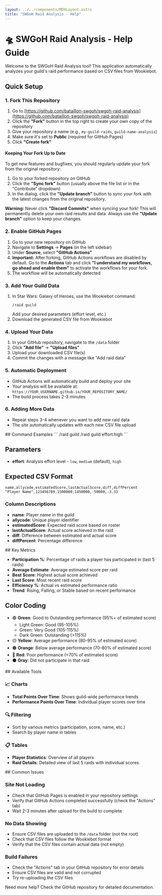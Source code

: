 ```yaml
---
layout: ../../components/MDXLayout.astro
title: "SWGoH Raid Analysis - Help"
---
```



# 🛸 SWGoH Raid Analysis - Help Guide

<Card title="Getting Started" icon="🚀">
  Welcome to the SWGoH Raid Analysis tool! This application automatically analyzes your guild's raid performance based on CSV files from Wookiebot.

  ## Quick Setup

  ### 1. Fork This Repository
  1. Go to [https://github.com/bataillon-swgoh/swgoh-raid-analysis](https://github.com/bataillon-swgoh/swgoh-raid-analysis)
  2. Click the **"Fork"** button in the top right to create your own copy of the repository
  3. Give your repository a name (e.g., `my-guild-raids`, `guild-name-analysis`)
  4. Make sure it's set to **Public** (required for GitHub Pages)
  5. Click **"Create fork"**

  #### Keeping Your Fork Up to Date
  To get new features and bugfixes, you should regularly update your fork from the original repository:

  1. Go to your forked repository on GitHub
  2. Click the **"Sync fork"** button (usually above the file list or in the "Contribute" dropdown)
  3. In the dialog, click the **"Update branch"** button to sync your fork with the latest changes from the original repository.

  **Warning:** Never click **"Discard Commits"** when syncing your fork! This will permanently delete your own raid results and data. Always use the **"Update branch"** option to keep your changes.

  ### 2. Enable GitHub Pages
  1. Go to your new repository on GitHub
  2. Navigate to **Settings** → **Pages** (in the left sidebar)
  3. Under **Source**, select **"GitHub Actions"**
  4. **Important:** After forking, GitHub Actions workflows are disabled by default. Go to the **Actions** tab and click **"I understand my workflows, go ahead and enable them"** to activate the workflows for your fork.
  5. The workflow will be automatically detected

  ### 3. Add Your Guild Data
  1. In Star Wars: Galaxy of Heroes, use the Wookiebot command:
     ```
     /raid guild
     ```
     Add your desired parameters (effort level, etc.)
  2. Download the generated CSV file from Wookiebot

  ### 4. Upload Your Data
  1. In your GitHub repository, navigate to the `/data` folder
  2. Click **"Add file"** → **"Upload files"**
  3. Upload your downloaded CSV file(s)
  4. Commit the changes with a message like "Add raid data"

  ### 5. Automatic Deployment
  - GitHub Actions will automatically build and deploy your site
  - Your analysis will be available at: `https://YOUR_USERNAME.github.io/YOUR_REPOSITORY_NAME/`
  - The build process takes 2-3 minutes

  ### 6. Adding More Data
  - Repeat steps 3-4 whenever you want to add new raid data
  - The site automatically updates with each new CSV file upload
</Card>

<Card title="Wookiebot Commands" icon="🤖">
  ## Command Examples
  ```
  /raid guild
  /raid guild effort:high
  ```

  ## Parameters
  - **effort**: Analysis effort level - `low`, `medium` (default), `high`

  ## Expected CSV Format
  ```csv
  name,allycode,estimatedScore,lastActualScore,diff,diffPercent
  "Player Name",123456789,1500000,1450000,-50000,-3.33
  ```

  ### Column Descriptions
  - **name**: Player name in the guild
  - **allycode**: Unique player identifier
  - **estimatedScore**: Expected raid score based on roster
  - **lastActualScore**: Actual score achieved in the raid
  - **diff**: Difference between estimated and actual score
  - **diffPercent**: Percentage difference
</Card>

<Card title="Understanding the Data" icon="📊">
  ## Key Metrics

  - **Participation %**: Percentage of raids a player has participated in (last 5 raids)
  - **Average Estimate**: Average estimated score per raid
  - **Best Score**: Highest actual score achieved
  - **Last Score**: Most recent raid score
  - **Efficiency %**: Actual vs estimated performance ratio
  - **Trend**: Rising, Falling, or Stable based on recent performance

  ## Color Coding
  - 🟢 **Green**: Good to Outstanding performance (95%+ of estimated score)
    - Light Green: Good (95-105%)
    - Green: Very Good (105-115%)  
    - Dark Green: Outstanding (&gt;115%)
  - 🟡 **Yellow**: Average performance (80-95% of estimated score)
  - 🟠 **Orange**: Below average performance (70-80% of estimated score)
  - 🔴 **Red**: Poor performance (&lt;70% of estimated score)
  - ⚫ **Gray**: Did not participate in that raid
</Card>

<Card title="Features" icon="⭐">
  ## Available Tools

  ### 📈 Charts
  - **Total Points Over Time**: Shows guild-wide performance trends
  - **Performance Points Over Time**: Individual player scores over time

  ### 🔍 Filtering
  - Sort by various metrics (participation, score, name, etc.)
  - Search by player name in tables

  ### 📋 Tables
  - **Player Statistics**: Overview of all players
  - **Raid Details**: Detailed view of last 5 raids with individual scores
</Card>

<Card title="Troubleshooting" icon="🛠️">
  ## Common Issues

  ### Site Not Loading
  - Check that GitHub Pages is enabled in your repository settings
  - Verify that GitHub Actions completed successfully (check the "Actions" tab)
  - Wait 2-3 minutes after upload for the build to complete

  ### No Data Showing
  - Ensure CSV files are uploaded to the `/data` folder (not the root)
  - Check that CSV files follow the Wookiebot format
  - Verify that the CSV files contain actual data (not empty)

  ### Build Failures
  - Check the "Actions" tab in your GitHub repository for error details
  - Ensure CSV files are valid and not corrupted
  - Try re-uploading the CSV files

  <div slot="footer">
    Need more help? Check the <GitHubLink>GitHub repository</GitHubLink> for detailed documentation.
  </div>
</Card>
